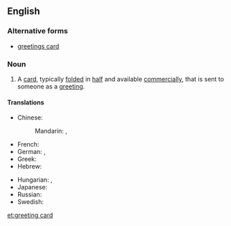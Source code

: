 ==English==

===Alternative forms===
* [[greetings card]]

===Noun===
{{en-noun}}

# A [[card]], typically [[fold]]ed in [[half]] and available [[commercially]], that is sent to someone as a [[greeting]].

====Translations====
{{trans-top|card sent as a greeting}}
* Chinese:
*: Mandarin: {{t|zh|賀卡|sc=Hani}}, {{t|zh|贺卡|tr=hèkǎ|sc=Hani}}
* French: {{t|fr|carte de vœux|f}}
* German: {{t|de|Glückwunschkarte|f}}, {{t|de|Grußkarte|f}}
* Greek: {{t|el|ευχετήρια κάρτα|f|tr=efchetíria kárta}}
* Hebrew: {{t|he|כרטיס ברכה|sc=Hebr|tr=kartis bracha}}
{{trans-mid}}
* Hungarian: {{t-|hu|üdvözlőlap}}, {{t-|hu|üdvözlőkártya}}
* Japanese: {{t|ja|グリーティングカード|tr=gurītingukādo|sc=Jpan}}
* Russian: {{t|ru|поздравительная открытка|f|alt=поздрави́тельная откры́тка|sc=Cyrl|tr=pozdravítelʹnaja otkrýtka}}
* Swedish: {{t|sv|gratulationskort|n}}
{{trans-bottom}}

[[et:greeting card]]